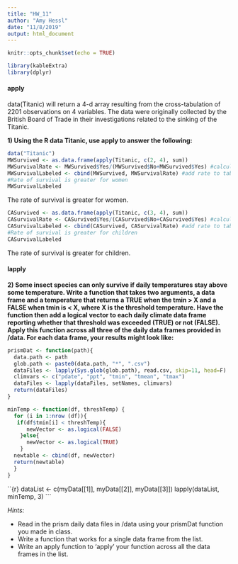 ```yaml
---
title: "HW_11"
author: "Amy Hessl"
date: "11/8/2019"
output: html_document
---
```


```r
knitr::opts_chunk$set(echo = TRUE)
```

```r
library(kableExtra)
library(dplyr)
```

#### apply
data(Titanic) will return a 4-d array resulting from the cross-tabulation of 2201 observations on 4 variables.  The data were originally collected by the British Board of Trade in their investigations related to the sinking of the Titanic.

**1) Using the R data Titanic, use apply to answer the following:**  
```r
data("Titanic")
MWSurvived <- as.data.frame(apply(Titanic, c(2, 4), sum))
MWSurvivalRate <- MWSurvived$Yes/(MWSurvived$No+MWSurvived$Yes) #calculate survival rate
MWSurvivalLabeled <- cbind(MWSurvived, MWSurvivalRate) #add rate to table
#Rate of survival is greater for women
MWSurvivalLabeled
```
The rate of survival is greater for women.

```r
CASurvived <- as.data.frame(apply(Titanic, c(3, 4), sum)) 
CASurvivalRate <- CASurvived$Yes/(CASurvived$No+CASurvived$Yes) #calculate survival rate
CASurvivalLabeled <- cbind(CASurvived, CASurvivalRate) #add rate to table
#Rate of survival is greater for children
CASurvivalLabeled
```
The rate of survival is greater for children.

#### lapply
**2) Some insect species can only survive if daily temperatures stay above some temperature.  Write a function that takes two arguments, a data frame and a temperature that returns a TRUE when the tmin > X and a FALSE when tmin is < X, where X is the threshold temperature.  Have the function then add a logical vector to each daily climate data frame reporting whether that threshold was exceeded (TRUE) or not (FALSE). Apply this function across all three of the daily data frames provided in /data. For each data frame, your results might look like:**

```r
prismDat <- function(path){
  data.path <- path
  glob.path <- paste0(data.path, "*", ".csv")  
  dataFiles <- lapply(Sys.glob(glob.path), read.csv, skip=11, head=F)
  climvars <- c("pdate", "ppt", "tmin", "tmean", "tmax")
  dataFiles <- lapply(dataFiles, setNames, climvars)
  return(dataFiles)
}
```

```r
minTemp <- function(df, threshTemp) {
  for (i in 1:nrow (df)){
   if(df$tmin[i] < threshTemp){
      newVector <- as.logical(FALSE)
    }else{
      newVector <- as.logical(TRUE)
    }
  newtable <- cbind(df, newVector)
  return(newtable)
  }
}
```

``{r}
dataList <- c(myData[[1]], myData[[2]], myData[[3]])
lapply(dataList, minTemp, 3)
```


*Hints:*  

+ Read in the prism daily data files in /data using your prismDat function you made in class.    
+ Write a function that works for a single data frame from the list.  
+ Write an apply function to 'apply' your function across all the data frames in the list.  

